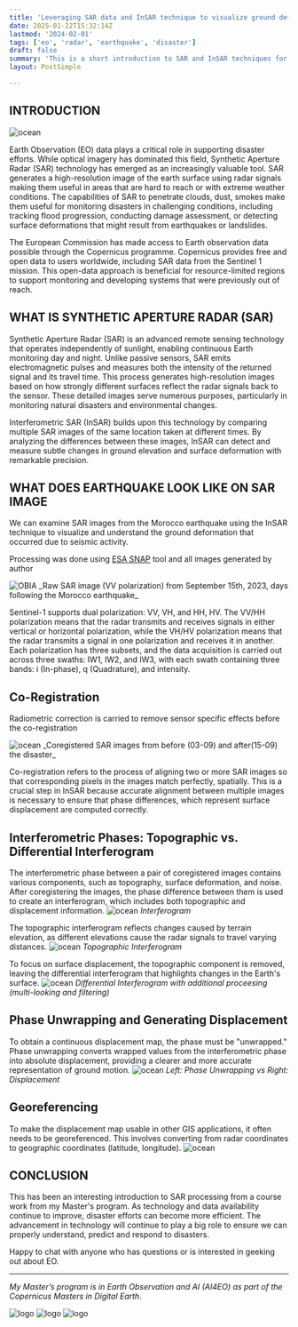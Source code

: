 ```yaml
---
title: 'Leveraging SAR data and InSAR technique to visualize ground deformation from Earthquake'
date: 2025-01-22T15:32:14Z
lastmod: '2024-02-01'
tags: ['eo', 'radar', 'earthquake', 'disaster']
draft: false
summary: 'This is a short introduction to SAR and InSAR techniques for visualizing earthquake displacement'
layout: PostSimple

---
```

## INTRODUCTION

<Image alt="ocean" src="/static/images/OBIA/cover_img.jpeg" width={1200} height={800} />

Earth Observation (EO) data plays a critical role in supporting disaster efforts. While optical imagery 
has dominated this field, Synthetic Aperture Radar (SAR) technology has emerged as an increasingly valuable tool. 
SAR generates a high-resolution image of the earth surface using radar signals making them useful in areas that are 
hard to reach or with extreme weather conditions. The capabilities of SAR to penetrate clouds, dust, smokes make them 
useful for monitoring disasters in challenging conditions, including tracking flood progression, conducting damage assessment, 
or detecting surface deformations that might result from earthquakes or landslides.

The European Commission has made access to Earth observation data possible through the Copernicus programme. Copernicus
provides free and open data to users worldwide, including SAR data from the Sentinel 1 mission. This open-data approach is
beneficial for resource-limited regions to support monitoring and developing systems that were previously out of reach. 

## WHAT IS SYNTHETIC APERTURE RADAR (SAR)

Synthetic Aperture Radar (SAR) is an advanced remote sensing technology that operates independently of sunlight, enabling 
continuous Earth monitoring day and night. Unlike passive sensors, SAR emits electromagnetic pulses and measures both the 
intensity of the returned signal and its travel time. This process generates high-resolution images based on how strongly 
different surfaces reflect the radar signals back to the sensor. These detailed images serve numerous purposes, particularly 
in monitoring natural disasters and environmental changes.

Interferometric SAR (InSAR) builds upon this technology by comparing multiple SAR images of the same location taken at 
different times. By analyzing the differences between these images, InSAR can detect and measure subtle changes in ground
elevation and surface deformation with remarkable precision.

## WHAT DOES EARTHQUAKE LOOK LIKE ON SAR IMAGE

We can examine SAR images from the Morocco earthquake using the InSAR technique to visualize and understand the ground deformation 
that occurred due to seismic activity.

Processing was done using [ESA SNAP](https://step.esa.int/main/download/snap-download/) tool and all images generated by author

<Image alt="OBIA" src="/static/images/OBIA/after_disaster.jpeg" width={1200} height={800} />
_Raw SAR image (VV polarization) from September 15th, 2023, days following the Morocco earthquake_

Sentinel-1 supports dual polarization: VV, VH, and HH, HV. The VV/HH polarization means that the radar transmits and receives signals 
in either vertical or horizontal polarization, while the VH/HV polarization means that the radar transmits a signal in one polarization 
and receives it in another. Each polarization has three subsets, and the data acquisition is carried out across three swaths: IW1, IW2, 
and IW3, with each swath containing three bands: i (In-phase), q (Quadrature), and intensity.

## Co-Registration

Radiometric correction is carried to remove sensor specific effects before the co-registration

<Image alt="ocean" src="/static/images/OBIA/Coregistration.jpeg" width={1200} height={800} />
_Coregistered SAR images from before (03-09) and after(15-09) the disaster_

Co-registration refers to the process of aligning two or more SAR images so that corresponding pixels in the images match perfectly, spatially. 
This is a crucial step in InSAR because accurate alignment between multiple images is necessary to ensure that phase differences, 
which represent surface displacement are computed correctly.


## Interferometric Phases: Topographic vs. Differential Interferogram

The interferometric phase between a pair of coregistered images contains various components, such as topography, surface deformation, and noise. 
After coregistering the images, the phase difference between them is used to create an interferogram, which includes both topographic and displacement information.
<Image alt="ocean" src="/static/images/OBIA/Interferogram.jpeg" width={1200} height={800} />
_Interferogram_

The topographic interferogram reflects changes caused by terrain elevation, as different elevations cause the radar signals to travel varying distances.
<Image alt="ocean" src="/static/images/OBIA/Topographic.jpeg" width={1200} height={800} />
_Topographic Interferogram_

To focus on surface displacement, the topographic component is removed, leaving the differential interferogram that highlights changes in the Earth's surface.
<Image alt="ocean" src="/static/images/OBIA/Differential.jpeg" width={1200} height={800} />
_Differential Interferogram with additional proceesing (multi-looking and filtering)_

## Phase Unwrapping and Generating Displacement

To obtain a continuous displacement map, the phase must be "unwrapped." Phase unwrapping converts wrapped values from the interferometric phase into absolute 
displacement, providing a clearer and more accurate representation of ground motion.
<Image alt="ocean" src="/static/images/OBIA/Unwrapped.jpeg" width={1200} height={800} />
_Left: Phase Unwrapping vs Right: Displacement_

## Georeferencing

To make the displacement map usable in other GIS applications, it often needs to be georeferenced. This involves converting from radar coordinates to geographic coordinates (latitude, longitude).
<Image alt="ocean" src="/static/images/OBIA/Georeferenced.jpeg" width={1200} height={800} />

## CONCLUSION

This has been an interesting introduction to SAR processing from a course work from my Master's program. As technology and data availability continue to improve, disaster efforts can become more efficient. 
The advancement in technology will continue to play a big role to ensure we can properly understand, predict and respond to disasters.

Happy to chat with anyone who has questions or is interested in geeking out about EO.

---
_My Master’s program is in Earth Observation and AI (AI4EO) as part of the Copernicus Masters in Digital Earth_.

<div style={{ display: 'flex', gap: '10px' }}>
  <Image alt="logo" src="/static/images/Logo/EU.jpg" width={200} height={100} />
  <Image alt="logo" src="/static/images/Logo/PLUS.jpg" width={200} height={100} />
  <Image alt="logo" src="/static/images/Logo/UBS.jpeg" width={200} height={100} />
</div>